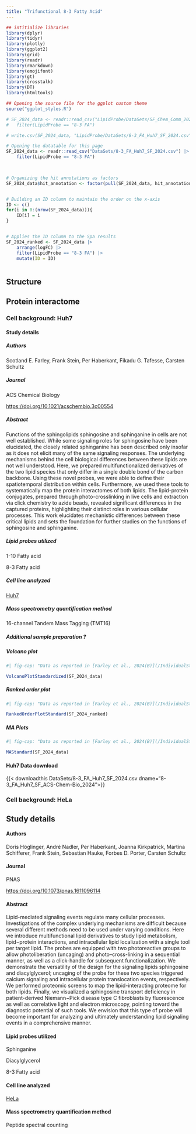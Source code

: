 ```yaml
---
title: "Trifunctional 8-3 Fatty Acid"
---
```


<!-- R setup, reading dataframes and minor data wrangling -->
```r
## intitialize libraries
library(dplyr)
library(tidyr)
library(plotly)
library(ggplot2)
library(grid)
library(readr)
library(rmarkdown)
library(emojifont)
library(gt)
library(crosstalk)
library(DT)
library(htmltools)

## Opening the source file for the ggplot custom theme
source("ggplot_styles.R")

# SF_2024_data <- readr::read_csv("LipidProbe/DataSets/SF_Chem_Comm_2024_download.csv") |>
# 	filter(LipidProbe == "8-3 FA")

# write.csv(SF_2024_data, "LipidProbe/DataSets/8-3_FA_Huh7_SF_2024.csv")

# Opening the datatable for this page
SF_2024_data <- readr::read_csv("DataSets/8-3_FA_Huh7_SF_2024.csv") |>
	filter(LipidProbe == "8-3 FA")

	

# Organizing the hit annotations as factors
SF_2024_data$hit_annotation <- factor(pull(SF_2024_data, hit_annotation), levels = c("enriched hit", "hit", "enriched candidate", "candidate", "no hit", "NA"), ordered = TRUE)


# Building an ID column to maintain the order on the x-axis
ID <- c()
for(i in 0:(nrow(SF_2024_data))){
	ID[i] = i
}


# Applies the ID column to the Spa results
SF_2024_ranked <- SF_2024_data |>
    arrange(logFC) |>
	filter(LipidProbe == "8-3 FA") |>
	mutate(ID = ID) 



```

## Structure

## Protein interactome

### Cell background: Huh7


::: {.callout-note collapse="true"}

#### Study details

##### Authors
Scotland E. Farley, Frank Stein, Per Haberkant, Fikadu G. Tafesse, Carsten Schultz


##### Journal
ACS Chemical Biology

<https://doi.org/10.1021/acschembio.3c00554>{target="_blank"}

##### Abstract

Functions of the sphingolipids sphingosine and sphinganine in cells are not well established. While some signaling roles for sphingosine have been elucidated, the closely related sphinganine has been described only insofar as it does not elicit many of the same signaling responses. The underlying mechanisms behind the cell biological differences between these lipids are not well understood. Here, we prepared multifunctionalized derivatives of the two lipid species that only differ in a single double bond of the carbon backbone. Using these novel probes, we were able to define their spatiotemporal distribution within cells. Furthermore, we used these tools to systematically map the protein interactomes of both lipids. The lipid-protein conjugates, prepared through photo-crosslinking in live cells and extraction via click chemistry to azide beads, revealed significant differences in the captured proteins, highlighting their distinct roles in various cellular processes. This work elucidates mechanistic differences between these critical lipids and sets the foundation for further studies on the functions of sphingosine and sphinganine.

##### Lipid probes utilized

1-10 Fatty acid

8-3 Fatty acid

##### Cell line analyzed

[Huh7](https://huh7.com){target="_blank"}

##### Mass spectrometry quantification method

16-channel Tandem Mass Tagging (TMT16)

##### Additional sample preparation <span class="help-symbol" title="e.g. sub-cellular fractionation, depletion, etc.">?</span>
:::


::: {.panel-tabset}

##### Volcano plot

:::{.border}
```r
#| fig-cap: "Data as reported in [Farley et al., 2024(B)](/IndividualStudies/SF_2024_B.qmd). Black proteins are unenriched or depleted in the presence of probe, Purple enriched candidates are defined as proteins with a false discovery rate less than 0.2 and a fold change of at least 1.5-fold, and Orange enriched hits are defined as proteins with a false discovery rate less than 0.05 and a fold change of at least 2-fold in the +UV over the -UV)."

VolcanoPlotStandardized(SF_2024_data)
```
:::

##### Ranked order plot

:::{.border}
```r
#| fig-cap: "Data as reported in [Farley et al., 2024(B)](/IndividualStudies/SF_2024_B.qmd). Black proteins are unenriched or depleted in the presence of probe, Purple enriched candidates are defined as proteins with a false discovery rate less than 0.2 and a fold change of at least 1.5-fold, and Orange enriched hits are defined as proteins with a false discovery rate less than 0.05 and a fold change of at least 2-fold in the +UV over the -UV)."

RankedOrderPlotStandard(SF_2024_ranked)
```
:::


##### MA Plots

:::{.border}
```r
#| fig-cap: "Data as reported in [Farley et al., 2024(B)](/IndividualStudies/SF_2024_B.qmd). Black proteins are unenriched or depleted in the presence of probe, Purple enriched candidates are defined as proteins with a false discovery rate less than 0.2 and a fold change of at least 1.5-fold, and Orange enriched hits are defined as proteins with a false discovery rate less than 0.05 and a fold change of at least 2-fold in the +UV over the -UV)."

MAStandard(SF_2024_data)

```
:::
:::


#### Huh7 Data download

{{< downloadthis DataSets/8-3_FA_Huh7_SF_2024.csv dname="8-3_FA_Huh7_SF_ACS-Chem-Bio_2024">}}


### Cell background: HeLa

::: {.callout-note collapse="true"}

## Study details

#### Authors

Doris Höglinger, André Nadler,  Per Haberkant, Joanna Kirkpatrick, Martina Schifferer, Frank Stein, Sebastian Hauke, Forbes D. Porter, Carsten Schultz

#### Journal

PNAS

<https://doi.org/10.1073/pnas.1611096114>{target="_blank"}

#### Abstract

Lipid-mediated signaling events regulate many cellular processes. Investigations of the complex underlying mechanisms are difficult because several different methods need to be used under varying conditions. Here we introduce multifunctional lipid derivatives to study lipid metabolism, lipid−protein interactions, and intracellular lipid localization with a single tool per target lipid. The probes are equipped with two photoreactive groups to allow photoliberation (uncaging) and photo–cross-linking in a sequential manner, as well as a click-handle for subsequent functionalization. We demonstrate the versatility of the design for the signaling lipids sphingosine and diacylglycerol; uncaging of the probe for these two species triggered calcium signaling and intracellular protein translocation events, respectively. We performed proteomic screens to map the lipid-interacting proteome for both lipids. Finally, we visualized a sphingosine transport deficiency in patient-derived Niemann−Pick disease type C fibroblasts by fluorescence as well as correlative light and electron microscopy, pointing toward the diagnostic potential of such tools. We envision that this type of probe will become important for analyzing and ultimately understanding lipid signaling events in a comprehensive manner.

#### Lipid probes utilized

Sphinganine

Diacylglycerol

8-3 Fatty acid

#### Cell line analyzed

[HeLa](https://www.atcc.org/products/ccl-2){target="_blank"} 

#### Mass spectrometry quantification method

Peptide spectral counting

:::
